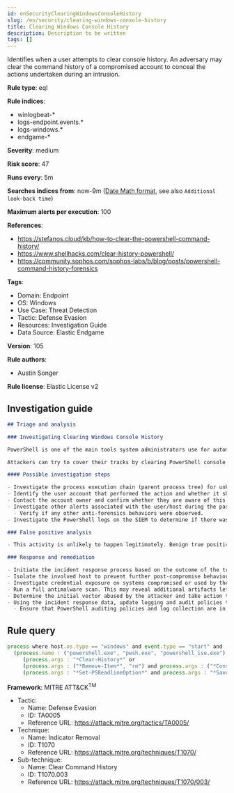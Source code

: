 ```yaml
---
id: enSecurityClearingWindowsConsoleHistory
slug: /en/security/clearing-windows-console-history
title: Clearing Windows Console History
description: Description to be written
tags: []
---
```


<div id="clearing-windows-console-history"></div>

Identifies when a user attempts to clear console history. An adversary may clear the command history of a compromised account to conceal the actions undertaken during an intrusion.

**Rule type**: eql

**Rule indices**: 

* winlogbeat-*
* logs-endpoint.events.*
* logs-windows.*
* endgame-*

**Severity**: medium

**Risk score**: 47

**Runs every**: 5m

**Searches indices from**: now-9m ([Date Math format](((ref))/common-options.html#date-math), see also <DocLink id="enSecurityRulesUiCreate" section="set-the-rules-schedule">`Additional look-back time`</DocLink>)

**Maximum alerts per execution**: 100

**References**: 

* https://stefanos.cloud/kb/how-to-clear-the-powershell-command-history/
* https://www.shellhacks.com/clear-history-powershell/
* https://community.sophos.com/sophos-labs/b/blog/posts/powershell-command-history-forensics

**Tags**: 

* Domain: Endpoint
* OS: Windows
* Use Case: Threat Detection
* Tactic: Defense Evasion
* Resources: Investigation Guide
* Data Source: Elastic Endgame

**Version**: 105

**Rule authors**: 

* Austin Songer

**Rule license**: Elastic License v2

## Investigation guide

```markdown
## Triage and analysis

### Investigating Clearing Windows Console History

PowerShell is one of the main tools system administrators use for automation, report routines, and other tasks. This makes it available for use in various environments, and creates an attractive way for attackers to execute code.

Attackers can try to cover their tracks by clearing PowerShell console history. PowerShell has two different ways of logging commands: the built-in history and the command history managed by the PSReadLine module. This rule looks for the execution of commands that can clear the built-in PowerShell logs or delete the `ConsoleHost_history.txt` file.

#### Possible investigation steps

- Investigate the process execution chain (parent process tree) for unknown processes. Examine their executable files for prevalence, whether they are located in expected locations, and if they are signed with valid digital signatures.
- Identify the user account that performed the action and whether it should perform this kind of action.
- Contact the account owner and confirm whether they are aware of this activity.
- Investigate other alerts associated with the user/host during the past 48 hours.
  - Verify if any other anti-forensics behaviors were observed.
- Investigate the PowerShell logs on the SIEM to determine if there was suspicious behavior that an attacker may be trying to cover up.

### False positive analysis

- This activity is unlikely to happen legitimately. Benign true positives (B-TPs) can be added as exceptions if necessary.

### Response and remediation

- Initiate the incident response process based on the outcome of the triage.
- Isolate the involved host to prevent further post-compromise behavior.
- Investigate credential exposure on systems compromised or used by the attacker to ensure all compromised accounts are identified. Reset passwords for these accounts and other potentially compromised credentials, such as email, business systems, and web services.
- Run a full antimalware scan. This may reveal additional artifacts left in the system, persistence mechanisms, and malware components.
- Determine the initial vector abused by the attacker and take action to prevent reinfection through the same vector.
- Using the incident response data, update logging and audit policies to improve the mean time to detect (MTTD) and the mean time to respond (MTTR).
  - Ensure that PowerShell auditing policies and log collection are in place to grant future visibility.
```

## Rule query

```js
process where host.os.type == "windows" and event.type == "start" and
  (process.name : ("powershell.exe", "pwsh.exe", "powershell_ise.exe") or process.pe.original_file_name == "PowerShell.EXE") and
     (process.args : "*Clear-History*" or
     (process.args : ("*Remove-Item*", "rm") and process.args : ("*ConsoleHost_history.txt*", "*(Get-PSReadlineOption).HistorySavePath*")) or
     (process.args : "*Set-PSReadlineOption*" and process.args : "*SaveNothing*"))

```

**Framework**: MITRE ATT&CK<sup>TM</sup>

* Tactic:
    * Name: Defense Evasion
    * ID: TA0005
    * Reference URL: https://attack.mitre.org/tactics/TA0005/
* Technique:
    * Name: Indicator Removal
    * ID: T1070
    * Reference URL: https://attack.mitre.org/techniques/T1070/
* Sub-technique:
    * Name: Clear Command History
    * ID: T1070.003
    * Reference URL: https://attack.mitre.org/techniques/T1070/003/

